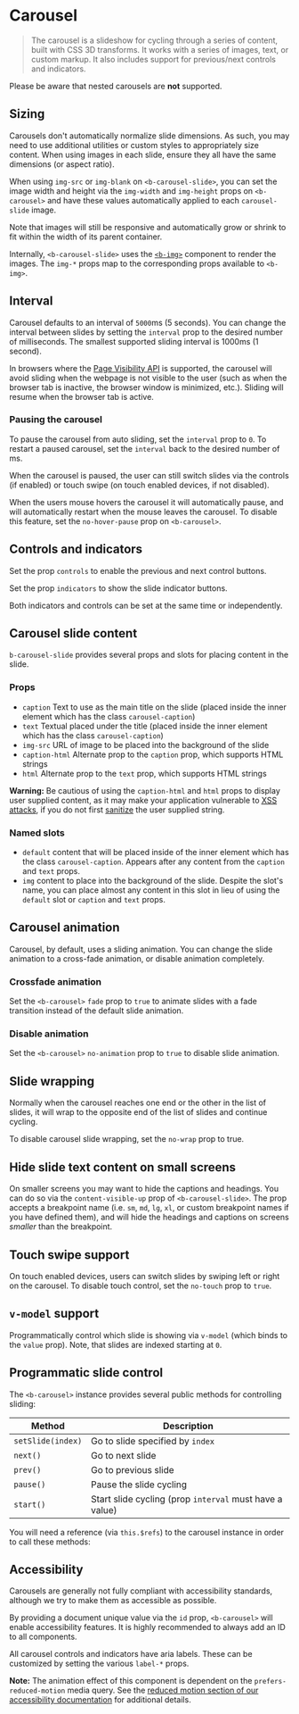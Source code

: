 

<Meta of={CarouselStory} />

# Carousel

> The carousel is a slideshow for cycling through a series of content, built with CSS 3D transforms.
> It works with a series of images, text, or custom markup. It also includes support for
> previous/next controls and indicators.

<Canvas of={CarouselStory.Carousel} />

Please be aware that nested carousels are **not** supported.

## Sizing

Carousels don't automatically normalize slide dimensions. As such, you may need to use additional
utilities or custom styles to appropriately size content. When using images in each slide, ensure
they all have the same dimensions (or aspect ratio).

When using `img-src` or `img-blank` on `<b-carousel-slide>`, you can set the image width and height
via the `img-width` and `img-height` props on `<b-carousel>` and have these values automatically
applied to each `carousel-slide` image.

Note that images will still be responsive and automatically grow or shrink to fit within the width
of its parent container.

Internally, `<b-carousel-slide>` uses the [`<b-img>`](/docs/components/image) component to render
the images. The `img-*` props map to the corresponding props available to `<b-img>`.

## Interval

Carousel defaults to an interval of `5000`ms (5 seconds). You can change the interval between slides
by setting the `interval` prop to the desired number of milliseconds. The smallest supported sliding
interval is 1000ms (1 second).

In browsers where the [Page Visibility API](https://www.w3.org/TR/page-visibility/) is supported,
the carousel will avoid sliding when the webpage is not visible to the user (such as when the
browser tab is inactive, the browser window is minimized, etc.). Sliding will resume when the
browser tab is active.

### Pausing the carousel

To pause the carousel from auto sliding, set the `interval` prop to `0`. To restart a paused
carousel, set the `interval` back to the desired number of ms.

When the carousel is paused, the user can still switch slides via the controls (if enabled) or touch
swipe (on touch enabled devices, if not disabled).

When the users mouse hovers the carousel it will automatically pause, and will automatically restart
when the mouse leaves the carousel. To disable this feature, set the `no-hover-pause` prop on
`<b-carousel>`.

## Controls and indicators

Set the prop `controls` to enable the previous and next control buttons.

Set the prop `indicators` to show the slide indicator buttons.

Both indicators and controls can be set at the same time or independently.

## Carousel slide content

`b-carousel-slide` provides several props and slots for placing content in the slide.

### Props

- `caption` Text to use as the main title on the slide (placed inside the inner element which has
  the class `carousel-caption`)
- `text` Textual placed under the title (placed inside the inner element which has the class
  `carousel-caption`)
- `img-src` URL of image to be placed into the background of the slide
- `caption-html` Alternate prop to the `caption` prop, which supports HTML strings
- `html` Alternate prop to the `text` prop, which supports HTML strings

<p class="alert alert-danger">
  <strong>Warning:</strong> Be cautious of using the <code>caption-html</code> and <code>html</code>
  props to display user supplied content, as it may make your application vulnerable to
  <a class="alert-link" href="https://en.wikipedia.org/wiki/Cross-site_scripting">
  <abbr title="Cross Site Scripting Attacks">XSS attacks</abbr></a>, if you do not first
  <a class="alert-link" href="https://en.wikipedia.org/wiki/HTML_sanitization">sanitize</a> the
  user supplied string.
</p>

### Named slots

- `default` content that will be placed inside of the inner element which has the class
  `carousel-caption`. Appears after any content from the `caption` and `text` props.
- `img` content to place into the background of the slide. Despite the slot's name, you can place
  almost any content in this slot in lieu of using the `default` slot or `caption` and `text` props.

## Carousel animation

Carousel, by default, uses a sliding animation. You can change the slide animation to a cross-fade
animation, or disable animation completely.

### Crossfade animation

Set the `<b-carousel>` `fade` prop to `true` to animate slides with a fade transition instead of the
default slide animation.

<Canvas of={CarouselStory.CrossfadeAnimation} />

### Disable animation

Set the `<b-carousel>` `no-animation` prop to `true` to disable slide animation.

<Canvas of={CarouselStory.DisableAnimation} />

## Slide wrapping

Normally when the carousel reaches one end or the other in the list of slides, it will wrap to the
opposite end of the list of slides and continue cycling.

To disable carousel slide wrapping, set the `no-wrap` prop to true.

## Hide slide text content on small screens

On smaller screens you may want to hide the captions and headings. You can do so via the
`content-visible-up` prop of `<b-carousel-slide>`. The prop accepts a breakpoint name (i.e. `sm`,
`md`, `lg`, `xl`, or custom breakpoint names if you have defined them), and will hide the headings
and captions on screens _smaller_ than the breakpoint.

## Touch swipe support

On touch enabled devices, users can switch slides by swiping left or right on the carousel. To
disable touch control, set the `no-touch` prop to `true`.

## `v-model` support

Programmatically control which slide is showing via `v-model` (which binds to the `value` prop).
Note, that slides are indexed starting at `0`.

## Programmatic slide control

The `<b-carousel>` instance provides several public methods for controlling sliding:

| Method            | Description                                             |
| ----------------- | ------------------------------------------------------- |
| `setSlide(index)` | Go to slide specified by `index`                        |
| `next()`          | Go to next slide                                        |
| `prev()`          | Go to previous slide                                    |
| `pause()`         | Pause the slide cycling                                 |
| `start()`         | Start slide cycling (prop `interval` must have a value) |

You will need a reference (via `this.$refs`) to the carousel instance in order to call these
methods:

<Canvas of={CarouselStory.ProgrammaticSlideControl} />

## Accessibility

Carousels are generally not fully compliant with accessibility standards, although we try to make
them as accessible as possible.

By providing a document unique value via the `id` prop, `<b-carousel>` will enable accessibility
features. It is highly recommended to always add an ID to all components.

All carousel controls and indicators have aria labels. These can be customized by setting the
various `label-*` props.

**Note:** The animation effect of this component is dependent on the `prefers-reduced-motion` media
query. See the
[reduced motion section of our accessibility documentation](/docs/reference/accessibility) for
additional details.


